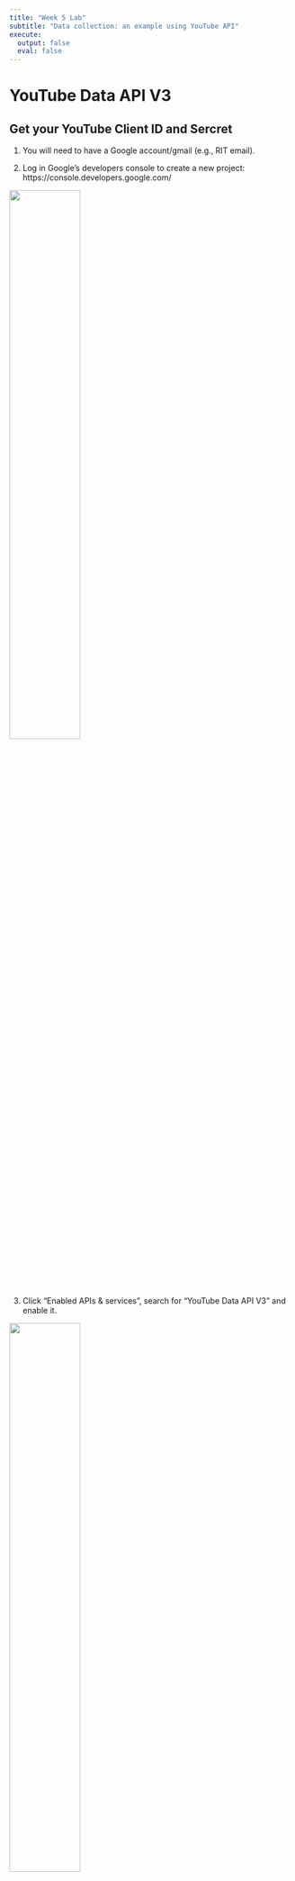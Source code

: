 ```yaml
---
title: "Week 5 Lab"
subtitle: "Data collection: an example using YouTube API"
execute: 
  output: false
  eval: false
---
```


# YouTube Data API V3

## Get your YouTube Client ID and Sercret

1.  You will need to have a Google account/gmail (e.g., RIT email).

2.  Log in Google's developers console to create a new project: https://console.developers.google.com/

![](image/youtube/01.png){width="50%"}

3.  Click "Enabled APIs & services", search for "YouTube Data API V3" and enable it.

![](image/youtube/02.png){width="50%"} ![](image/youtube/02-1.png){width="50%"} ![](image/youtube/02-2.png){width="50%"}

4.  Create your API key, choose "Public data", then restrict the API with only the YouTube Data API V3. ![](image/youtube/03.png){width="50%"} ![](image/youtube/03-1.png){width="50%"} ![](image/youtube/03-2.png){width="50%"}

5.  Create the credentials for your API keys. Configure your OAuth consent screen, choose *internal* user type (if you choose external user, extra steps for authorization might be needed), put in your email contact,then you should be able to see the client ID and secret. Copy and save it, and don't share with others.

![](image/youtube/04.png){width="50%"} ![](image/youtube/04-1.png){width="50%"} ![](image/youtube/04-2.png){width="50%"} ![](image/youtube/04-3.png){width="50%"}

Lastly you might need to add a redirect url into your client ID. Under *Cresidentials*, click on the Client ID you created, then put "http://localhost:1410/" into "Authorized redirect URIs", and save it.

Additionally, if you are making it for external usage, you might need to do an extra step for verification. Under the tab of "OAuth consent screen", click "Publish APP".

## Download YouTube data through `tuber` package.

### Loading package

```r
# install.packages("tuber")
library(tuber)
library(tidyverse)
```

### Authorizing with the client ID and secret

```r
client_id <- "514872803270-ghqbfmufrm4j8h3ttaafeaur3q06dnva.apps.googleusercontent.com"
client_secret <- "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"
yt_oauth(app_id = client_id,
         app_secret = client_secret,
         token = " ")
yt_authorized()
```

If you sign in with your gmail account, click *allow* the authorization, then you should be able to see the following page, which mean you have successfully complete the authorization process and you can now close the page. ![](image/youtube/final.png)

### Collecting comments from a YouTube video

Before collecting the comments, you will need the ID of the video. The ID can be identifid from the url. For instance, we are using a video titled "Exposing the Russian Military Unit Behind a Massacre in Bucha \| Visual Investigations" from the New York Times channel as an example. You can find the ID for this specific video is `IrGZ66uKcl0` (after `v=`) in the URL. ![](image/youtube/videoid.png)

```r
comment <- get_all_comments(video_id = "IrGZ66uKcl0")
```

::: callout-warning
You might run into a error message - "HTTP failure: 401" once in a while, which is highly likely due to the short expiration time for the access token. It seems that there are no systematic ways to fix it for now. But you can remove the `.httr-oauth` file in your working directory and re-authorize it manually again (so I would suggest you to set up the working directory before you start any project)
:::

You can take a quick glimpse at the comments you collected. You probabbly notice that the numbers of observations are different than what you saw on the webpage. Some of them could be filtered by anti-spam bots or some other reasons related to the API. Most of the variables are pretty much self-explanatory based on their names. To be noted, `parentId` specifies the ID of the comment for which replies should be retrieved. In other words, if it shows `NA`, it is **not** a reply. Currently, YouTube only supports replies only for top-level comments. For more details, please refer to [YouTube data API document](https://developers.google.com/youtube/v3/docs).

::: callout-note
Typically, every API will have rate limits, which can restrict the number of times a user or client can access the server within a specified period of time. By default, YouTube data API v3 token grant rate limit is 10,000 grants per day (not necessary equal to the number of comments). You can either apply to raise the daily token limits; or switch to another API when it reaches the rate limits. ![](image/youtube/ratelimit.png){width="50%"}
:::

```r
str(comment)
```

Additionally, you can also get the statistics of the whole videos including the count of view, like, favorite, and comment. To be noted, it will be stored in a `list` rather than a `dataframe`. But we can transform it into a `dataframe` which might be easier to merge or analyze later.

```r
stat <- get_stats(video_id = "IrGZ66uKcl0")
stat_df <- as.data.frame(stat)
```

### Collecting comments from a channel

First you need to identify the channel ID. You can go to the `about` page, click the share icon and `copy channel ID`. For instance, the channel ID for [NYT's channel](https://www.youtube.com/@nytimes) is `UCvsAa96EzubF7zNHJEzvG2g`.

```r
nytstat <- get_channel_stats("UCqnbDFdCpuN8CMEg0VuEBqA")
nytvideos = yt_search(term="", type="video", channel_id = "UCqnbDFdCpuN8CMEg0VuEBqA")
```

In the previous chunk, we would like to collect each video ID in the channel. Then we will extract the IDs and iterate the same function `get_comment_threads` for each ID.

```r
nytcomments <- lapply(as.character(nytvideos$video_id), function(x){get_comment_threads(c(video_id = x), max_results = 20)})
```

```r
nytcomments_df <- nytcomments %>% map_df(as_tibble)
nytcomments_df$videoId <- as.factor(nytcomments_df$videoId)
str(nytcomments_df$videoId )
```

Similarly, you can also get the stats from every video.

```r
nyt_videostat <- lapply(as.character(nytvideos$video_id), function(x){get_stats(c(video_id = x))})
nyt_videostat_df <- nyt_videostat %>% map_df(as_tibble)
nyt_videostat_df <- nyt_videostat_df %>% distinct(id, keep_all = T)
```

And you can merge the video stat with the comments (for later analysis if needed)

```r
nyt_all <- merge(nytcomments_df, nyt_videostat_df, by.x = "videoId", by.y = "id", all.x = T)
```

### Collecting comments from a list

Sometime, you might not need all the videos in a channel. Then you can collect the videos for a specific list. For instance, we are using [`Russia-Ukraine War` playlist](https://www.youtube.com/playlist?list=PL4CGYNsoW2iC67ssBNT-h7nTLbckKZByR) under the New York Times YouTube channel as an example. And you can also identify the playlist ID in the URL, and the playlist ID here is `PL4CGYNsoW2iC67ssBNT-h7nTLbckKZByR`.

![](image/youtube/list.png)

```r
ukraine_list <- get_playlist_items(
                c(playlist_id = "PL4CGYNsoW2iC67ssBNT-h7nTLbckKZByR"),
                max_results = 200)
```

```r
ukraine_comments <- lapply(as.character(ukraine_list$contentDetails.videoId), function(x){ get_comment_threads(c(video_id = x), max_results = 100)})
ukraine_comments_df <- ukraine_comments %>%
                       map_df(as_tibble)
```

```r
ukraine_videostat <- lapply(as.character(ukraine_stat$contentDetails.videoId), function(x){get_stats(c(video_id = x))})
ukraine_videostat_df <- ukraine_videostat %>% map_df(as_tibble)

```
